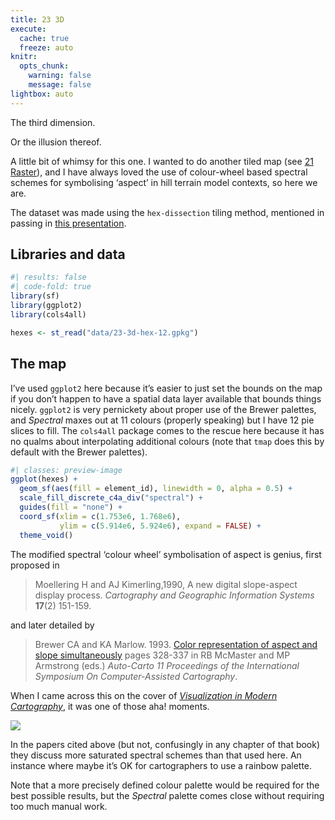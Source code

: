 ```yaml
---
title: 23 3D
execute: 
  cache: true
  freeze: auto
knitr:
  opts_chunk: 
    warning: false
    message: false
lightbox: auto
---
```


The third dimension.

Or the illusion thereof.

A little bit of whimsy for this one. I wanted to do another tiled map (see [21 Raster](21-raster.qmd)), and I have always loved the use of colour-wheel based spectral schemes for symbolising 'aspect' in hill terrain model contexts, so here we are.

The dataset was made using the `hex-dissection` tiling method, mentioned in passing in [this presentation](https://dosull.github.io/weaving-space/presentations/NZCS-Aug-2022/slides/#/hexagon-dissections-and-colourings). 

## Libraries and data

```r
#| results: false
#| code-fold: true
library(sf)
library(ggplot2)
library(cols4all)

hexes <- st_read("data/23-3d-hex-12.gpkg")
```

## The map
I've used `ggplot2` here because it's easier to just set the bounds on the map if you don't happen to have a spatial data layer available that bounds things nicely. `ggplot2` is very pernickety about proper use of the Brewer palettes, and _Spectral_ maxes out at 11 colours (properly speaking) but I have 12 pie slices to fill. The `cols4all` package comes to the rescue here because it has no qualms about interpolating additional colours (note that `tmap` does this by default with the Brewer palettes).

```r
#| classes: preview-image
ggplot(hexes) +
  geom_sf(aes(fill = element_id), linewidth = 0, alpha = 0.5) +
  scale_fill_discrete_c4a_div("spectral") +
  guides(fill = "none") +
  coord_sf(xlim = c(1.753e6, 1.768e6), 
           ylim = c(5.914e6, 5.924e6), expand = FALSE) +
  theme_void()
```

The modified spectral 'colour wheel' symbolisation of aspect is genius, first proposed in

> Moellering H and AJ Kimerling,1990, A new digital slope-aspect display process. _Cartography and Geographic Information Systems_ **17**(2) 151-159.

and later detailed by

> Brewer CA and KA Marlow. 1993. [Color representation of aspect and slope simultaneously](https://cartogis.org/docs/proceedings/archive/auto-carto-11/pdf/color-representation-of-aspect-and-slope-simultaneously.pdf) pages 328-337 in RB McMaster and MP Armstrong (eds.) _Auto-Carto 11 Proceedings of the International Symposium On Computer-Assisted Cartography_.

When I came across this on the cover of [_Visualization in Modern Cartography_](https://www.sciencedirect.com/bookseries/modern-cartography-series/vol/2/suppl/C), it was one of those aha! moments.

![](visualization-in-modern-cartography-cover.png)

In the papers cited above (but not, confusingly in any chapter of that book) they discuss more saturated spectral schemes than that used here. An instance where maybe it's OK for cartographers to use a rainbow palette.

Note that a more precisely defined colour palette would be required for the best possible results, but the _Spectral_ palette comes close without requiring too much manual work.